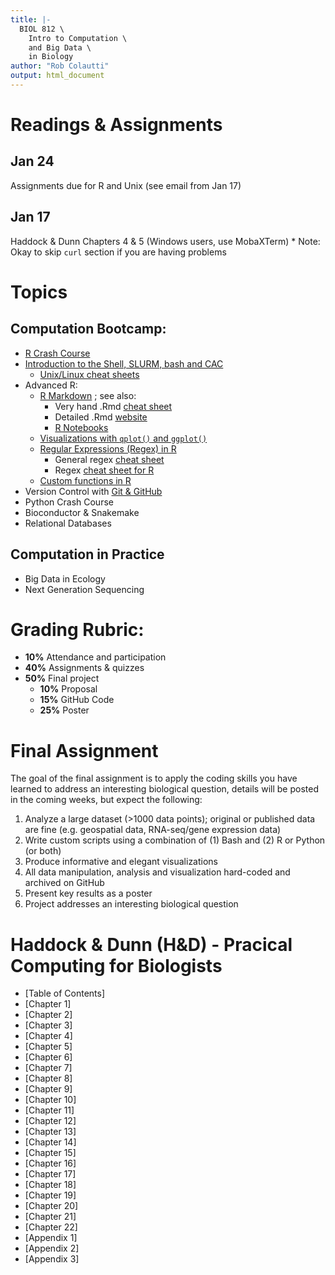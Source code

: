 ```yaml
---
title: |-
  BIOL 812 \
    Intro to Computation \
    and Big Data \
    in Biology
author: "Rob Colautti"
output: html_document
---
```


# Readings & Assignments {.tabset .tabset-fade .tabset-pills}   

## Jan 24  

Assignments due for R and Unix (see email from Jan 17)

## Jan 17    

Haddock & Dunn Chapters 4 & 5 (Windows users, use MobaXTerm)
  * Note: Okay to skip `curl` section if you are having problems

# Topics

## Computation Bootcamp:

  * [R Crash Course](./RCrashCourse/1_fundamentals.html)
  * [Introduction to the Shell, SLURM, bash and CAC](https://hpc-carpentry.github.io/hpc-intro/)
      + [Unix/Linux cheat sheets]()
  * Advanced R: 
      + [R Markdown](./RCrashCourse/5_advanced.html#2_r_markdown) ; see also:
          + Very hand .Rmd [cheat sheet](http://www.rstudio.com/wp-content/uploads/2016/03/rmarkdown-cheatsheet-2.0.pdf)
          + Detailed .Rmd [website](http://rmarkdown.rstudio.com/lesson-1.html)
          + [R Notebooks](http://rmarkdown.rstudio.com/r_notebooks.html#overview)
      + [Visualizations with `qplot()` and `ggplot()`](./RCrashCourse/2_qplot.html)
      + [Regular Expressions (Regex) in R](./RCrashCourse/4_regex.html) 
          + General regex [cheat sheet](https://www.cheatography.com/davechild/cheat-sheets/regular-expressions/pdf/)
          + Regex [cheat sheet for R](https://www.rstudio.com/wp-content/uploads/2016/09/RegExCheatsheet.pdf)
      + [Custom functions in R](./RCrashCourse/5_advanced.html)
  * Version Control with [Git & GitHub](http://swcarpentry.github.io/git-novice/)
  * Python Crash Course
  * Bioconductor & Snakemake
  * Relational Databases
  
## Computation in Practice

  * Big Data in Ecology
  * Next Generation Sequencing

# Grading Rubric:

  * __10%__ Attendance and participation
  * __40%__ Assignments & quizzes
  * __50%__ Final project
    + __10%__ Proposal
    + __15%__ GitHub Code
    + __25%__ Poster
    
# Final Assignment

The goal of the final assignment is to apply the coding skills you have learned to address an interesting biological question, details will be posted in the coming weeks, but expect the following:

1. Analyze a large dataset (>1000 data points); original or published data are fine (e.g. geospatial data, RNA-seq/gene expression data)
2. Write custom scripts using a combination of (1) Bash and (2) R or Python (or both)
3. Produce informative and elegant visualizations
4. All data manipulation, analysis and visualization hard-coded and archived on GitHub
4. Present key results as a poster
5. Project addresses an interesting biological question


# Haddock & Dunn (H&D) - Pracical Computing for Biologists 

  * [Table of Contents]
  * [Chapter 1]
  * [Chapter 2]
  * [Chapter 3]
  * [Chapter 4]
  * [Chapter 5]
  * [Chapter 6]
  * [Chapter 7]
  * [Chapter 8]
  * [Chapter 9]
  * [Chapter 10]
  * [Chapter 11]
  * [Chapter 12]
  * [Chapter 13]
  * [Chapter 14]
  * [Chapter 15]
  * [Chapter 16]
  * [Chapter 17]
  * [Chapter 18]
  * [Chapter 19]
  * [Chapter 20]
  * [Chapter 21]
  * [Chapter 22]
  * [Appendix 1]
  * [Appendix 2]
  * [Appendix 3]

  





